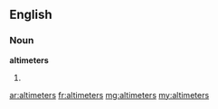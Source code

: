==English==

===Noun===
'''altimeters'''

# {{plural of|altimeter}}

[[ar:altimeters]]
[[fr:altimeters]]
[[mg:altimeters]]
[[my:altimeters]]